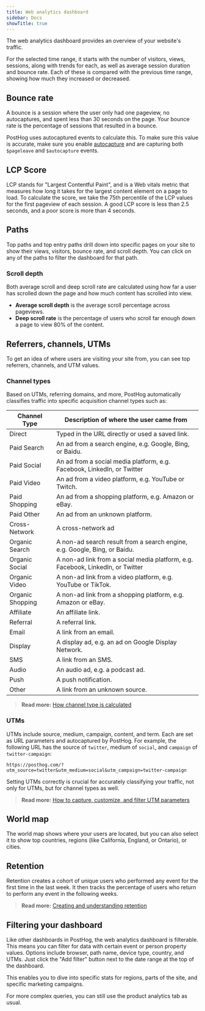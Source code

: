 ```yaml
---
title: Web analytics dashboard
sidebar: Docs
showTitle: true
---
```


The web analytics dashboard provides an overview of your website's traffic. 

For the selected time range, it starts with the number of visitors, views, sessions, along with trends for each, as well as average session duration and bounce rate. Each of these is compared with the previous time range, showing how much they increased or decreased.

<ProductScreenshot
  imageLight = "https://res.cloudinary.com/dmukukwp6/image/upload/web_analytics_top_light_mode_2024_10_be53cf5325.png"
  imageDark = "https://res.cloudinary.com/dmukukwp6/image/upload/web_analytics_top_dark_mode_2024_10_6aa6dc9aeb.png"
  alt="Web analytics dashboard" 
  classes="rounded"
/>

## Bounce rate

A bounce is a session where the user only had one pageview, no autocaptures, and spent less than 30 seconds on the page. Your bounce rate is the percentage of sessions that resulted in a bounce.

PostHog uses autocaptured events to calculate this. To make sure this value is accurate, make sure you enable [autocapture](/docs/product-analytics/autocapture) and are capturing both `$pageleave` and `$autocapture` events.

## LCP Score

LCP stands for "Largest Contentful Paint", and is a Web vitals metric that measures how long it takes for the largest content element on a page to load. To calculate the score, we take the 75th percentile of the LCP values for the first pageview of each session. A good LCP score is less than 2.5 seconds, and a poor score is more than 4 seconds.

## Paths

Top paths and top entry paths drill down into specific pages on your site to show their views, visitors, bounce rate, and scroll depth. You can click on any of the paths to filter the dashboard for that path.

<ProductScreenshot
  imageLight = "https://res.cloudinary.com/dmukukwp6/image/upload/v1711580005/posthog.com/contents/images/docs/web-analytics/dashboard/paths-light.png" 
  imageDark = "https://res.cloudinary.com/dmukukwp6/image/upload/v1711580004/posthog.com/contents/images/docs/web-analytics/dashboard/paths-dark.png"
  alt="Web analytics dashboard" 
  classes="rounded"
/>

### Scroll depth

Both average scroll and deep scroll rate are calculated using how far a user has scrolled down the page and how much content has scrolled into view.

- **Average scroll depth** is the average scroll percentage across pageviews.
- **Deep scroll rate** is the percentage of users who scroll far enough down a page to view 80% of the content.

## Referrers, channels, UTMs

To get an idea of where users are visiting your site from, you can see top referrers, channels, and UTM values.

<ProductScreenshot
  imageLight = "https://res.cloudinary.com/dmukukwp6/image/upload/v1711580002/posthog.com/contents/images/docs/web-analytics/dashboard/referrers-light.png" 
  imageDark = "https://res.cloudinary.com/dmukukwp6/image/upload/v1711580002/posthog.com/contents/images/docs/web-analytics/dashboard/referrers-dark.png"
  alt="Web analytics referrers" 
  classes="rounded"
/>

### Channel types

Based on UTMs, referring domains, and more, PostHog automatically classifies traffic into specific acquisition channel types such as:

| Channel Type     | Description of where the user came from                                         |
|------------------|---------------------------------------------------------------------------------|
| Direct           | Typed in the URL directly or used a saved link.                                 |
| Paid Search      | An ad from a search engine, e.g. Google, Bing, or Baidu.                        |
| Paid Social      | An ad from a social media platform, e.g. Facebook, LinkedIn, or Twitter         |
| Paid Video       | An ad from a video platform, e.g. YouTube or Twitch.                            |
| Paid Shopping    | An ad from a shopping platform, e.g. Amazon or eBay.                            |
| Paid Other       | An ad from an unknown platform.                                                 |
| Cross-Network    | A cross-network ad                                                              |
| Organic Search   | A non-ad search result from a search engine, e.g. Google, Bing, or Baidu.       |
| Organic Social   | A non-ad link from a social media platform, e.g. Facebook, LinkedIn, or Twitter |
| Organic Video    | A non-ad link from a video platform, e.g. YouTube or TikTok.                    |
| Organic Shopping | A non-ad link from a shopping platform, e.g. Amazon or eBay.                    |
| Affiliate        | An affiliate link.                                                              |
| Referral         | A referral link.                                                                |
| Email            | A link from an email.                                                           |
| Display          | A display ad, e.g. an ad on Google Display Network.                             |
| SMS              | A link from an SMS.                                                             |
| Audio            | An audio ad, e.g. a podcast ad.                                                 |
| Push             | A push notification.                                                            |
| Other            | A link from an unknown source.                                                  |

<ProductScreenshot
  imageLight = "https://res.cloudinary.com/dmukukwp6/image/upload/v1711580001/posthog.com/contents/images/docs/web-analytics/dashboard/channels-light.png" 
  imageDark = "https://res.cloudinary.com/dmukukwp6/image/upload/v1711580003/posthog.com/contents/images/docs/web-analytics/dashboard/channels-dark.png"
  alt="Web analytics channel types" 
  classes="rounded"
/>

> **Read more:** [How channel type is calculated](/docs/data/channel-type)

### UTMs

UTMs include source, medium, campaign, content, and term. Each are set as URL parameters and autocaptured by PostHog. For example, the following URL has the source of `twitter`, medium of `social`, and `campaign` of `twitter-campaign`:

`https://posthog.com/?utm_source=twitter&utm_medium=social&utm_campaign=twitter-campaign`

Setting UTMs correctly is crucial for accurately classifying your traffic, not only for UTMs, but for channel types as well. 

> **Read more:** [How to capture, customize, and filter UTM parameters](/docs/data/utm-segmentation)

## World map

The world map shows where your users are located, but you can also select it to show top countries, regions (like California, England, or Ontario), or cities.

<ProductScreenshot
  imageLight = "https://res.cloudinary.com/dmukukwp6/image/upload/v1711579999/posthog.com/contents/images/docs/web-analytics/dashboard/regions-light.png" 
  imageDark = "https://res.cloudinary.com/dmukukwp6/image/upload/v1711580000/posthog.com/contents/images/docs/web-analytics/dashboard/regions-dark.png"
  alt="Web analytics regions" 
  classes="rounded"
/>

## Retention

Retention creates a cohort of unique users who performed any event for the first time in the last week. It then tracks the percentage of users who return to perform any event in the following weeks. 

<ProductScreenshot
  imageLight = "https://res.cloudinary.com/dmukukwp6/image/upload/v1711579998/posthog.com/contents/images/docs/web-analytics/dashboard/retention-light.png" 
  imageDark = "https://res.cloudinary.com/dmukukwp6/image/upload/v1711579997/posthog.com/contents/images/docs/web-analytics/dashboard/retention-dark.png"
  alt="Web analytics retention" 
  classes="rounded"
/>

> **Read more:** [Creating and understanding retention](/docs/product-analytics/retention)

## Filtering your dashboard

Like other dashboards in PostHog, the web analytics dashboard is filterable. This means you can filter for data with certain event or person property values. Options include browser, path name, device type, country, and UTMs. Just click the "Add filter" button next to the date range at the top of the dashboard.

This enables you to dive into specific stats for regions, parts of the site, and specific marketing campaigns. 

For more complex queries, you can still use the product analytics tab as usual.
